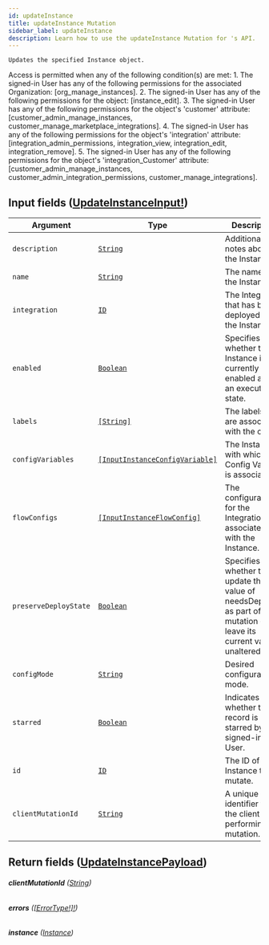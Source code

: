 ```yaml
---
id: updateInstance
title: updateInstance Mutation
sidebar_label: updateInstance
description: Learn how to use the updateInstance Mutation for 's API.
---
```


    Updates the specified Instance object.

Access is permitted when any of the following condition(s) are met: 1. The signed-in User has any of the following permissions for the associated Organization: [org_manage_instances]. 2. The signed-in User has any of the following permissions for the object: [instance_edit]. 3. The signed-in User has any of the following permissions for the object's 'customer' attribute: [customer_admin_manage_instances, customer_manage_marketplace_integrations]. 4. The signed-in User has any of the following permissions for the object's 'integration' attribute: [integration_admin_permissions, integration_view, integration_edit, integration_remove]. 5. The signed-in User has any of the following permissions for the object's 'integration_Customer' attribute: [customer_admin_manage_instances, customer_admin_integration_permissions, customer_manage_integrations].

## Input fields ([UpdateInstanceInput!](api/schema/input_object/UpdateInstanceInput.mdx))

| Argument              | Type                                                                                       | Description                                                                                                        |
| --------------------- | ------------------------------------------------------------------------------------------ | ------------------------------------------------------------------------------------------------------------------ |
| `description`         | [`String`](api/schema/scalar/String.mdx)                                                   | Additional notes about the Instance.                                                                               |
| `name`                | [`String`](api/schema/scalar/String.mdx)                                                   | The name of the Instance.                                                                                          |
| `integration`         | [`ID`](api/schema/scalar/ID.mdx)                                                           | The Integration that has been deployed for the Instance.                                                           |
| `enabled`             | [`Boolean`](api/schema/scalar/Boolean.mdx)                                                 | Specifies whether the Instance is currently enabled and in an executable state.                                    |
| `labels`              | [`[String]`](api/schema/scalar/String.mdx)                                                 | The labels that are associated with the object.                                                                    |
| `configVariables`     | [`[InputInstanceConfigVariable]`](api/schema/input_object/InputInstanceConfigVariable.mdx) | The Instance with which the Config Variable is associated.                                                         |
| `flowConfigs`         | [`[InputInstanceFlowConfig]`](api/schema/input_object/InputInstanceFlowConfig.mdx)         | The configuration for the IntegrationFlow associated with the Instance.                                            |
| `preserveDeployState` | [`Boolean`](api/schema/scalar/Boolean.mdx)                                                 | Specifies whether to update the value of needsDeploy as part of the mutation or leave its current value unaltered. |
| `configMode`          | [`String`](api/schema/scalar/String.mdx)                                                   | Desired configuration mode.                                                                                        |
| `starred`             | [`Boolean`](api/schema/scalar/Boolean.mdx)                                                 | Indicates whether the record is starred by the signed-in User.                                                     |
| `id`                  | [`ID`](api/schema/scalar/ID.mdx)                                                           | The ID of the Instance to mutate.                                                                                  |
| `clientMutationId`    | [`String`](api/schema/scalar/String.mdx)                                                   | A unique identifier for the client performing the mutation.                                                        |

## Return fields ([UpdateInstancePayload](api/schema/object/UpdateInstancePayload.mdx))

###### <b>clientMutationId</b> ([String](api/schema/scalar/String.mdx))

###### <b>errors</b> ([[ErrorType!]!](api/schema/object/ErrorType.mdx))

###### <b>instance</b> ([Instance](api/schema/object/Instance.mdx))
